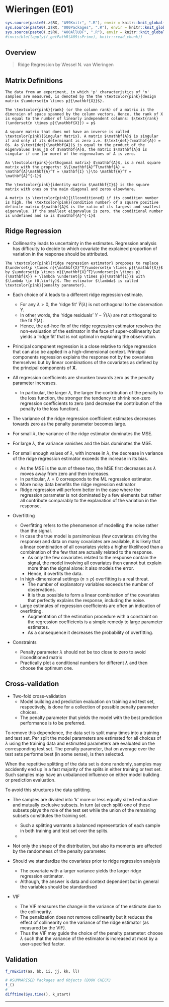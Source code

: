 # Wieringen (E01) {#e01}

```r
sys.source(paste0(.z$RX, "A99Knitr", ".R"), envir = knitr::knit_global())
sys.source(paste0(.z$RX, "000Packages", ".R"), envir = knitr::knit_global())
sys.source(paste0(.z$RX, "A00AllUDF", ".R"), envir = knitr::knit_global())
#invisible(lapply(f_getPathR(A09isPrime), knitr::read_chunk))
```

## Overview

> Ridge Regression by Wessel N. van Wieringen

## Matrix Definitions

```definition
The data from an experiment, in which 'p' characteristics of 'n' samples are measured, is denoted by the the \textcolor{pink}{design matrix $\underset{n \times p}{\mathbf{X}}$}. 
```


```definition
The \textcolor{pink}{rank} (or the column rank) of a matrix is the dimension of space spanned by the column vectors. Hence, the rank of X is equal to the number of linearly independent columns: $\text{rank}(\underset{n \times p}{\mathbf{X}}) = p$
```


```definition
A square matrix that does not have an inverse is called \textcolor{pink}{Singular Matrix}. A matrix $\mathbf{A}$ is singular if and only if its determinant is zero i.e. $\text{det}(\mathbf{A}) = 0$. As $\text{det}(\mathbf{A})$ is equal to the product of the eigenvalues $\nu_j$ of $\mathbf{A}$, the matrix $\mathbf{A}$ is singular if one (or more) of the eigenvalues of A is zero. 
```


```definition
An \textcolor{pink}{orthogonal matrix} $\mathbf{A}$, is a real square matrix with the property: $\{\mathbf{A}^T\mathbf{A} = \mathbf{A}\mathbf{A}^T = \mathbf{I} \}\to \mathbf{A}^T = \mathbf{A}^{-1}$
```


```definition
The \textcolor{pink}{identity matrix $\mathbf{I}$} is the square matrix with ones on the main diagonal and zeros elsewhere. 
```


```definition
A matrix is \textcolor{pink}{illconditioned} if its condition number is high. The \textcolor{pink}{condition number} of a square positive definite matrix $\mathbf{A}$ is the ratio of its largest and smallest eigenvalue. If the smallest eigenvalue is zero, the conditional number is undefined and so is $\mathbf{A}^{-1}$
```



## Ridge Regression

- Collinearity leads to uncertainty in the estimates. Regression analysis has difficulty to decide to which covariate the explained proportion of variation in the response should be attributed.


```definition
The \textcolor{pink}{ridge regression estimator} proposes to replace $\underset{p \times n}{\mathbf{X}^T}\underset{n \times p}{\mathbf{X}}$ by $\underset{p \times n}{\mathbf{X}^T}\underset{n \times p}{\mathbf{X}} + \lambda \underset{p \times p}{\mathbf{I}}$ with $\lambda \in (0,\infty)$. The estimator $\lambda$ is called \textcolor{pink}{penalty parameter}. 
```

- Each choice of $\lambda$ leads to a different ridge regression estimate.
  - For any $\lambda > 0$, the 'ridge fit' $\hat{Y}(\lambda)$ is not orthogonal to the observation Y. 
  - In other words, the 'ridge residuals' $Y - \hat{Y}(\lambda)$ are not orthogonal to the fit $\hat{Y}(\lambda)$. 
  - Hence, the ad-hoc fix of the ridge regression estimator resolves the non-evaluation of the estimator in the face of super-collinearity but yields a 'ridge fit' that is not optimal in explaining the observation.


- Principal component regression is a close relative to ridge regression that can also be applied in a high-dimensional context. Principal components regression explains the response not by the covariates themselves but by linear combinations of the covariates as defined by the principal components of $\mathbf{X}$.


- All regression coefficients are shrunken towards zero as the penalty parameter increases. 
  -  In particular, the larger $\lambda$, the larger the contribution of the penalty to the loss function, the stronger the tendency to shrink non-zero regression coefficients to zero (and decrease the contribution of the penalty to the loss function).
- The variance of the ridge regression coefficient estimates decreases towards zero as the penalty parameter becomes large. 

- For small $\lambda$, the variance of the ridge estimator dominates the MSE. 
- For large $\lambda$, the variance vanishes and the bias dominates the MSE. 
- For small enough values of $\lambda$, with increse in $\lambda$, the decrease in variance of the ridge regression estimator exceeds the increase in its bias. 
  - As the MSE is the sum of these two, the MSE first decreases as $\lambda$ moves away from zero and then increases.
  - In particular, $\lambda = 0$ corresponds to the ML regression estimator.
  - More noisy data benefits the ridge regression estimator
  - Ridge regression will perform better in the case where the regression parameter is not dominated by a few elements but rather all contribute comparably to the explanation of the variation in the response.

- Overfitting
  - Overfitting refers to the phenomenon of modelling the noise rather than the signal. 
  - In case the true model is parsimonious (few covariates driving the response) and data on many covariates are available, it is likely that a linear combination of all covariates yields a higher likelihood than a combination of the few that are actually related to the response. 
    - As only the few covariates related to the response contain the signal, the model involving all covariates then cannot but explain more than the signal alone: it also models the error. 
    - Hence, it overfits the data. 
  - In high-dimensional settings $(n \leq p)$ overfitting is a real threat. 
    - The number of explanatory variables exceeds the number of observations. 
    - It is thus possible to form a linear combination of the covariates that perfectly explains the response, including the noise. 
  - Large estimates of regression coefficients are often an indication of overfitting. 
    - Augmentation of the estimation procedure with a constraint on the regression coefficients is a simple remedy to large parameter estimates. 
    - As a consequence it decreases the probability of overfitting.


- Constraints
  - Penalty parameter $\lambda$ should not be too close to zero to avoid illconditioned matrix
  - Practically plot a conditional numbers for different $\lambda$ and then choose the optimum one.

## Cross-validation

- Two-fold cross-validation
  - Model building and prediction evaluation on training and test set, respectively, is done for a collection of possible penalty parameter choices. 
  - The penalty parameter that yields the model with the best prediction performance is to be preferred. 

\textcolor{pink}{The thus obtained performance evaluation depends on the actual split of the data set.}

To remove this dependence, the data set is split many times into a training and test set. Per split the model parameters are estimated for all choices of $\lambda$ using the training data and estimated parameters are evaluated on the corresponding test set. The penalty parameter, that on average over the test sets performs best (in some sense), is then selected.

When the repetitive splitting of the data set is done randomly, samples may accidently end up in a fast majority of the splits in either training or test set. Such samples may have an unbalanced influence on either model building or prediction evaluation. 

To avoid this \textcolor{pink}{k-fold cross-validation} structures the data splitting. 

- The samples are divided into 'k' more or less equally sized exhaustive and mutually exclusive subsets. In turn (at each split) one of these subsets plays the role of the test set while the union of the remaining subsets constitutes the training set. 
  - Such a splitting warrants a balanced representation of each sample in both training and test set over the splits. 
  - \textcolor{pink}{Still the division into the k subsets involves a degree of randomness.}

- Not only the shape of the distribution, but also its moments are affected by the randomness of the penalty parameter. 

- Should we standardize the covariates prior to ridge regression analysis
  - The covariate with a larger variance yields the larger ridge regression estimator.
  - Although, the answer is data and context dependent but in general the variables should be standardised

- VIF
  - The VIF measures the change in the variance of the estimate due to the collinearity. 
  - The penalization does not remove collinearity but it reduces the effect of collinearity on the variance of the ridge estimator (as measured by the VIF). 
  - Thus the VIF may guide the choice of the penalty parameter: choose $\lambda$ such that the variance of the estimator is increased at most by a user-specified factor.


## Validation {.unlisted .unnumbered .tabset .tabset-fade}

```r
f_rmExist(aa, bb, ii, jj, kk, ll)
```

```r
# #SUMMARISED Packages and Objects (BOOK CHECK)
f_()
#
difftime(Sys.time(), k_start)
```

****
